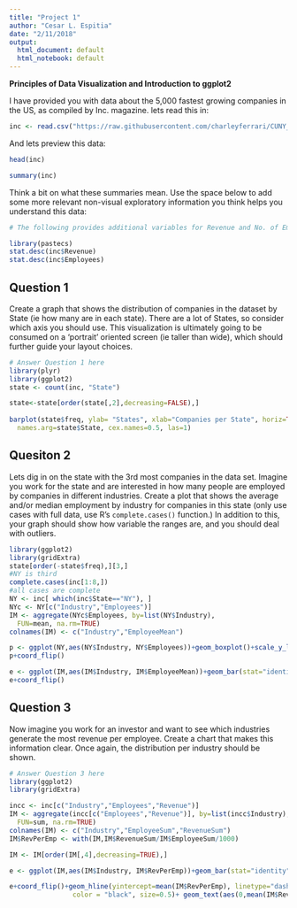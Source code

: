 ```yaml
---
title: "Project 1"
author: "Cesar L. Espitia"
date: "2/11/2018"
output:
  html_document: default
  html_notebook: default
---
```


**Principles of Data Visualization and Introduction to ggplot2**

I have provided you with data about the 5,000 fastest growing companies in the US, as compiled by Inc. magazine. lets read this in:

```r

inc <- read.csv("https://raw.githubusercontent.com/charleyferrari/CUNY_DATA_608/master/module1/Data/inc5000_data.csv", header= TRUE)

```

And lets preview this data:

```r

head(inc)

```
```r

summary(inc)

```

Think a bit on what these summaries mean. Use the space below to add some more relevant non-visual exploratory information you think helps you understand this data:

```r

# The following provides additional variables for Revenue and No. of Employees to help further describe the shape of the data.

library(pastecs)
stat.desc(inc$Revenue)
stat.desc(inc$Employees)

```

## Question 1

Create a graph that shows the distribution of companies in the dataset by State (ie how many are in each state). There are a lot of States, so consider which axis you should use. This visualization is ultimately going to be consumed on a 'portrait' oriented screen (ie taller than wide), which should further guide your layout choices.

```r

# Answer Question 1 here
library(plyr)
library(ggplot2)
state <- count(inc, "State")

state<-state[order(state[,2],decreasing=FALSE),]
     
barplot(state$freq, ylab= "States", xlab="Companies per State", horiz=TRUE, beside = TRUE, space=0.1, ylim = c(0,60), yaxp=c(0,5,1),
  names.arg=state$State, cex.names=0.5, las=1)
```

## Quesiton 2

Lets dig in on the state with the 3rd most companies in the data set. Imagine you work for the state and are interested in how many people are employed by companies in different industries. Create a plot that shows the average and/or median employment by industry for companies in this state (only use cases with full data, use R's `complete.cases()` function.) In addition to this, your graph should show how variable the ranges are, and you should deal with outliers.

```r
library(ggplot2)
library(gridExtra)
state[order(-state$freq),][3,]
#NY is third
complete.cases(inc[1:8,])
#all cases are complete
NY <- inc[ which(inc$State=="NY"), ]
NYc <- NY[c("Industry","Employees")]
IM <- aggregate(NYc$Employees, by=list(NY$Industry), 
  FUN=mean, na.rm=TRUE)
colnames(IM) <- c("Industry","EmployeeMean")

p <- ggplot(NY,aes(NY$Industry, NY$Employees))+geom_boxplot()+scale_y_log10()+theme_classic()+labs(title="Employees by Industry in NY", x="Industry", y="Employee Counts (Log Scale)")
p+coord_flip()

e <- ggplot(IM,aes(IM$Industry, IM$EmployeeMean))+geom_bar(stat="identity")+theme_classic()+labs(title="Average Employees by Industry in NY", x="Industry", y="Employee Means")
e+coord_flip()
```

## Question 3

Now imagine you work for an investor and want to see which industries generate the most revenue per employee. Create a chart that makes this information clear. Once again, the distribution per industry should be shown.

```r

# Answer Question 3 here
library(ggplot2)
library(gridExtra)

incc <- inc[c("Industry","Employees","Revenue")]
IM <- aggregate(incc[c("Employees","Revenue")], by=list(incc$Industry), 
  FUN=sum, na.rm=TRUE)
colnames(IM) <- c("Industry","EmployeeSum","RevenueSum")
IM$RevPerEmp <- with(IM,IM$RevenueSum/IM$EmployeeSum/1000)

IM <- IM[order(IM[,4],decreasing=TRUE),]

e <- ggplot(IM,aes(IM$Industry, IM$RevPerEmp))+geom_bar(stat="identity")+theme_classic()+labs(title="Revenue per Employee by Industry in NY", x="Industry", y="In 000's")

e+coord_flip()+geom_hline(yintercept=mean(IM$RevPerEmp), linetype="dashed", 
                color = "black", size=0.5)+ geom_text(aes(0,mean(IM$RevPerEmp),label = paste(round(mean(IM$RevPerEmp),0),"Nationwide Average")), hjust=-0.1, vjust = -1, color = "blue")
```


